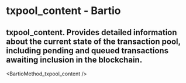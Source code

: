 # txpool_content - Bartio

## txpool_content. Provides detailed information about the current state of the transaction pool, including pending and queued transactions awaiting inclusion in the blockchain.


<BartioMethod_txpool_content />
